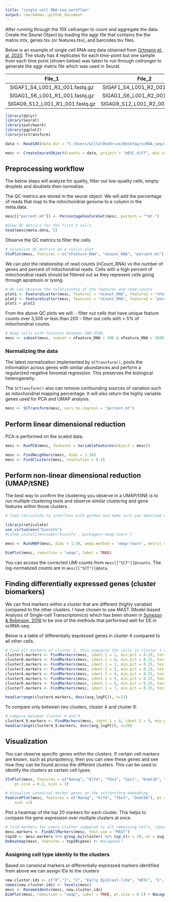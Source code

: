 ---
title: "single cell RNA-seq workflow"
output: rmarkdown::github_document
---

After running through the 10X cellranger to count and aggregate the data. Create the Seurat Object by loading the aggr file that contains the the matrix.mtx, genes.tsv (or features.tsv), and barcodes.tsv files.

Below is an example of single cell RNA-seq data obtained from [Ortmann et. al, 2020](https://www.sciencedirect.com/science/article/pii/S193459092030357X). The study has 4 replicates for each time-point but one sample from each time point (shown below) was taken to run through cellranger to generate the aggr matrix file which was used in Seurat.

| File_1 | File_2  | Treatment | Timepoint |
|  :---:        |     :---:      |     :---:      |     :---:      |
| SIGAF1_S4_L001_R1_001.fastq.gz   | SIGAF1_S4_L001_R2_001.fastq.gz   | 2iLif     | Day 0    |
| SIGAG1_S6_L001_R1_001.fastq.gz   | SIGAG1_S6_L001_R2_001.fastq.gz   | N2B27     | Day 1    |
| SIGAG9_S12_L001_R1_001.fastq.gz   | SIGAG9_S12_L001_R2_001.fastq.gz   | N2B27     | Day 2    |

```{r}
library(dplyr)
library(Seurat)
library(patchwork)
library(ggplot2)
library(sctransform)

data <- Read10X(data.dir = "C:/Users/willd/OneDrive/Desktop/scRNA_seq/experiment/outs/count/filtered_feature_bc_matrix/")

mesc <- CreateSeuratObject(counts = data, project = "mESC_diff", min.cells = 3, min.features = 200)

```

## Preprocessing workflow
The below steps will analyze for quality, filter out low-quality cells, empty droplets and doublets then normalize.

The QC metrics are stored in the seurat object. We will add the percentage of reads that map to the mitochondrial genome to a column in the meta.data.
```{r}
mesc[["percent.mt"]] <- PercentageFeatureSet(mesc, pattern = "^mt-")

#Show QC metrics for the first 5 cells
head(mesc@meta.data, 5)
```

Observe the QC metrics to filter the cells
```{r}
# Visualize QC metrics as a violin plot
VlnPlot(mesc, features = c("nFeature_RNA", "nCount_RNA", "percent.mt"), ncol = 3)
```

We can plot the relationship of read counts (nCount_RNA) vs the number of genes and percent of mitochondrial reads.
Cells with a high percent of mitochondiral reads should be filtered out as they represent cells going through apoptosis or lysing.
```{r fig.height=8, fig.width=12}
# We can observe the relationship of the features and read counts
plot1 <- FeatureScatter(mesc, feature1 = "nCount_RNA", feature2 = "nFeature_RNA")
plot2 <- FeatureScatter(mesc, feature1 = "nCount_RNA", feature2 = "percent.mt")
plot1 + plot2
```

From the above QC plots we will:
- filter out cells that have unique feature counts over 3,500 or less than 200
- filter out cells with > 5% of mitochondrial counts. 


```{r}
# keep cells with features between 200-3500.
mesc <- subset(mesc, subset = nFeature_RNA > 200 & nFeature_RNA < 3500 & percent.mt < 5)
```

### Normalizing the data
The latest normalization implemented by `SCTransform()`, pools the information across genes with similar abundances and perform a regularized negative binomial regression. This preserves the biological heterogeneity. 

The `SCTransform()` also can remove confounding sources of variation such as mitochondrial mapping percentage. It will also return the highly variable genes used for PCA and UMAP analysis.
```{r}
mesc <- SCTransform(mesc, vars.to.regress = "percent.mt")
```


## Perform linear dimensional reduction
PCA is performed on the scaled data.

```{r}
mesc <- RunPCA(mesc, features = VariableFeatures(object = mesc))
```

```{r}
mesc <- FindNeighbors(mesc, dims = 1:30)
mesc <- FindClusters(mesc, resolution = 0.5)
```

## Perform non-linear dimensional reduction (UMAP/tSNE)

The best way to confirm the clustering you observe in a UMAP/tSNE is to run multiple clustering tools and observe similar clustering and gene features within those clusters. 

```{r echo=FALSE}
# load reticulate to interface with python and make sure you download umap-learn into the python environment. If you haven't downloaded it run the below conda_install line. You need this to run the UMAP function.

library(reticulate)
use_virtualenv("bioinfo")
#conda_install(envname='bioinfo', packages='umap-learn')
```

```{r message=FALSE}
mesc <- RunUMAP(mesc, dims = 1:30, umap.method = 'umap-learn', metric = 'correlation' )
```

```{r echo=TRUE}
DimPlot(mesc, reduction = "umap", label = TRUE)
```

You can access the corrected UMI counts from `mesc[["SCT"]]@counts`. The log-normalized counts are in `mesc[["SCT"]]@data`.


## Finding differentially expressed genes (cluster biomarkers)

We can find markers within a cluster that are different (highly variable) compared to the other clusters. 
I have chosen to use  MAST (Model-based Analysis of Single-cell Transcriptomics) which has been shown in [Soneson & Robinson, 2018](https://www.nature.com/articles/nmeth.4612) to be one of the methods that performed well for DE in scRNA-seq.

Below is a table of differentially expressed genes in cluster 4 compared to all other cells.

```{r echo=FALSE, message=FALSE}
# find all markers of cluster 1, this compares the cells in cluster 1 versus all other cells.
cluster1.markers <- FindMarkers(mesc, ident.1 = 1, min.pct = 0.25, test.use = "MAST")
cluster0.markers <- FindMarkers(mesc, ident.1 = 0, min.pct = 0.25, test.use = "MAST")
cluster2.markers <- FindMarkers(mesc, ident.1 = 2, min.pct = 0.25, test.use = "MAST")
cluster3.markers <- FindMarkers(mesc, ident.1 = 3, min.pct = 0.25, test.use = "MAST")
cluster4.markers <- FindMarkers(mesc, ident.1 = 4, min.pct = 0.25, test.use = "MAST")
cluster5.markers <- FindMarkers(mesc, ident.1 = 5, min.pct = 0.25, test.use = "MAST")
cluster6.markers <- FindMarkers(mesc, ident.1 = 6, min.pct = 0.25, test.use = "MAST")
cluster7.markers <- FindMarkers(mesc, ident.1 = 7, min.pct = 0.25, test.use = "MAST")

head(arrange(cluster4.markers, desc(avg_logFC)), n=15)
```

To compare only between two clusters, cluster 4 and cluster 9:
```{r echo=FALSE}
# compare between cluster 4 and 9
cluster4_9.markers <- FindMarkers(mesc, ident.1 = 4, ident.2 = 9, min.pct = 0.25)
head(arrange(cluster4_9.markers, desc(avg_logFC)), n=20)
```

## Visualization 
You can observe specific genes within the clusters. If certain cell markers are known, such as pluripotency, then you can view these genes and see how they can be found across the different clusters. This can be used to identify the clusters as certain cell types.
```{r fig.height=8, fig.width=8}
VlnPlot(mesc, features = c("Nanog", "Klf4", "Tbx3", "Sox1", "Dnmt3b", "Otx2"), 
    pt.size = 0.2, ncol = 3)
```


```{r fig.height=8, fig.width=8}
# Visualize canonical marker genes on the sctransform embedding.
FeaturePlot(mesc, features = c("Nanog", "Klf4", "Tbx3", "Dnmt3b"), pt.size = 0.2, 
    ncol =2)
```

Plot a heatmap of the top 20 markers for each cluster. This helps to compare the gene expression over multiple clusters at once.

```{r fig.height=20, fig.width=8, message=FALSE, warning=FALSE}
# find markers for every cluster compared to all remaining cells, report only the positive ones
mesc.markers <- FindAllMarkers(mesc, test.use = "MAST")
top20 <- mesc.markers %>% group_by(cluster) %>% top_n(n = 20, wt = avg_logFC)
DoHeatmap(mesc, features = top20$gene) #+ NoLegend()
```

### Assigning cell type identiy to the clusters

Based on canonical markers or differentially expressed markers identified from above we can assign IDs to the clusters

```{r}
new.cluster.ids <- c("0","1", "2", "Early Epiblast-like", "mESC", "5", "Early Epiblast-like", "mESC", "8", "Epiblast-like", "10", "11", "12")
names(new.cluster.ids) <- levels(mesc)
mesc <- RenameIdents(mesc, new.cluster.ids)
DimPlot(mesc, reduction = "umap", label = TRUE, pt.size = 0.5) + NoLegend()
```

